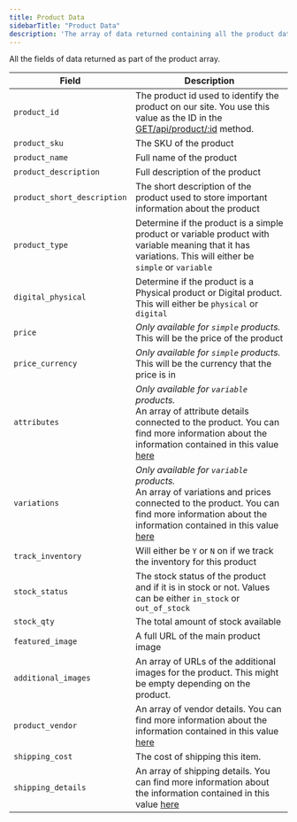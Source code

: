 ```yaml
---
title: Product Data
sidebarTitle: "Product Data"
description: 'The array of data returned containing all the product data'
---
```


All the fields of data returned as part of the product array.

| Field                         | Description                           |
| ----------------------------- | ------------------------------------- |
| `product_id`                  | The product id used to identify the product on our site. You use this value as the ID in the [GET/api/product/:id](/api-reference/endpoint/products) method. |
| `product_sku`                 | The SKU of the product                          |
| `product_name`                | Full name of the product |
| `product_description`         | Full description of the product |
| `product_short_description`   | The short description of the product used to store important information about the product |
| `product_type`                | Determine if the product is a simple product or variable product with variable meaning that it has variations. This will either be `simple` or `variable` |
| `digital_physical`            | Determine if the product is a Physical product or Digital product. This will either be `physical` or `digital` |
| `price`                       | _Only available for `simple` products._ <br/> This will be the price of the product |
| `price_currency`              | _Only available for `simple` products._ <br/> This will be the currency that the price is in |
| `attributes`                  | _Only available for `variable` products._ <br/> An array of attribute details connected to the product. You can find more information about the information contained in this value [here](/products/productattributes) |
| `variations`                  | _Only available for `variable` products._ <br/> An array of variations and prices connected to the product. You can find more information about the information contained in this value [here](/products/productvariations) |
| `track_inventory`             | Will either be `Y` or `N` on if we track the inventory for this product |
| `stock_status`                | The stock status of the product and if it is in stock or not. Values can be either `in_stock` or `out_of_stock` |
| `stock_qty`                   | The total amount of stock available |
| `featured_image`              | A full URL of the main product image |
| `additional_images`           | An array of URLs of the additional images for the product. This might be empty depending on the product. |
| `product_vendor`              | An array of vendor details. You can find more information about the information contained in this value [here](/products/productvendor) |
| `shipping_cost`               | The cost of shipping this item. |
| `shipping_details`            | An array of shipping details. You can find more information about the information contained in this value [here](/products/productshipping) |
